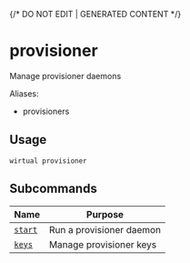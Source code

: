 {/* DO NOT EDIT | GENERATED CONTENT */}

# provisioner

Manage provisioner daemons

Aliases:

- provisioners

## Usage

```console
wirtual provisioner
```

## Subcommands

| Name                                         | Purpose                  |
| -------------------------------------------- | ------------------------ |
| [<code>start</code>](./provisioner_start.md) | Run a provisioner daemon |
| [<code>keys</code>](./provisioner_keys.md)   | Manage provisioner keys  |

